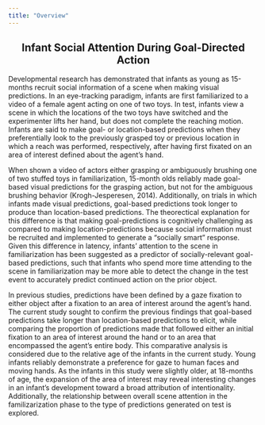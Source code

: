 ```yaml
---
title: "Overview"
---
```

<center>
## Infant Social Attention During Goal-Directed Action
</center>

Developmental research has demonstrated that infants as young as 15-months recruit social information of a scene when making visual predictions. In an eye-tracking paradigm, infants are first familiarized to a video of a female agent acting on one of two toys. In test, infants view a scene in which the locations of the two toys have switched and the experimenter lifts her hand, but does not complete the reaching motion. Infants are said to make goal- or location-based predictions when they preferentially look to the previously grasped toy or previous location in which a reach was performed, respectively, after having first fixated on an area of interest defined about the agent's hand.  


When shown a video of actors either grasping or ambiguously brushing  one of two stuffed toys in familiarization, 15-month olds reliably made goal-based visual predictions for the grasping action, but not for the ambiguous brushing behavior (Krogh-Jesperesen, 2014). Additionally, on trials in which infants made visual predictions, goal-based predictions took longer to produce than location-based predictions. The theorectical explanation for this difference is that making goal-predictions is cognitively challenging as compared to making location-predictions because social information must be recruited and implemented to generate a "socially smart" response. Given this difference in latency, infants' attention to the scene in familiarization has been suggested as a predictor of socially-relevant goal-based predictions, such that infants who spend more time attending to the scene in familiarization may be more able to detect the change in the test event to accurately predict continued action on the prior object.  


In previous studies, predictions have been defined by a gaze fixation to either object after a fixation to an area of interest around the agent's hand. The current study sought to confirm the previous findings that goal-based predictions take longer than location-based predictions to elicit, while comparing the proportion of predictions made that followed either an initial fixation to an area of interest around the hand or to an area that encompassed the agent's entire body. This comparative analysis is considered due to the relative age of the infants in the current study. Young infants reliably demonstrate a preference for gaze to human faces and moving hands. As the infants in this study were slightly older, at 18-months of age, the expansion of the area of interest may reveal interesting changes in an infant's development toward a broad attribution of intentionality. Additionally, the relationship between overall scene attention in the familizarization phase to the type of predictions generated on test is explored.  


